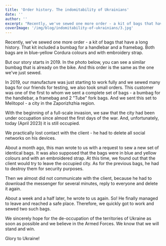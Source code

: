 ```yaml
---
title: 'Order history. The indomitability of Ukrainians'
date: ''
author: ''
excerpt: "Recently, we've sewed one more order - a kit of bags that have a long history. That kit included a bumbag for a handlebar and a framebag. Both bags are in blue-yellow Cordura colours and with embroidery strap."
coverImage: '/img/blog/indomitability-of-ukrainians/3.jpg'
---
```


<IndomitabilityOfUkrainiansContainer>
  
Recently, we&apos;ve sewed one more order - a kit of bags that have a long history. That kit included a bumbag for a handlebar and a framebag. Both bags are in blue-yellow Cordura colours and with embroidery strap.

<WrapperForHorizontalElements>
  <CustomImage
    src="/img/blog/indomitability-of-ukrainians/1.jpg"
    alt="Framepack bag"
    width={388}
    height={474}
  />
  <CustomImage
    src="/img/blog/indomitability-of-ukrainians/2.jpg"
    alt="BumBag"
    width={388}
    height={474}
  />
</WrapperForHorizontalElements>

But our story starts in 2019. In the photo below, you can see a similar bumbag that is already on the bike. And this order is the same as the one we&apos;ve just sewed.

<WrapperForHorizontalElements>
  <CustomImage
    src="/img/blog/indomitability-of-ukrainians/3.jpg"
    alt="Bicycle with framepack bag and bumBag"
    width={800}
    height={415}
  />
</WrapperForHorizontalElements>

In 2019, our manufacture was just starting to work fully and we sewed many bags for our friends for testing, we also took small orders. This customer was one of the first to whom we sent a complete set of bags - a bumbag for the handlebar, a framebag and 2 &quot;Tube&quot; fork bags. And we sent this set to Melitopol - a city in the Zaporizhzhia region.

With the beginning of a full-scale invasion, we saw that the city had been under occupation since almost the first days of the war. And, unfortunately, today (April 2023) it is still occupied.

We practically lost contact with the client - he had to delete all social networks on his devices.

About a month ago, this man wrote to us with a request to sew a new set of identical bags. It was also supposed that the bags were in blue and yellow colours and with an embroidered strap. At this time, we found out that the client would try to leave the occupied city. As for the previous bags, he had to destroy them for security purposes.

Then we almost did not communicate with the client, because he had to download the messenger for several minutes, reply to everyone and delete it again.

<WrapperForHorizontalElements>
  <CustomImage
    src="/img/blog/indomitability-of-ukrainians/4.jpg"
    alt="Framepack bag and bumBag"
    width={388}
    height={444}
  />
  <CustomImage
    src="/img/blog/indomitability-of-ukrainians/5.jpg"
    alt="Framepack is being sewn"
    width={388}
    height={444}
  />
</WrapperForHorizontalElements>

About a week and a half later, he wrote to us again. So! He finally managed to leave and reached a safe place. Therefore, we quickly got to work and sewed two such bags.

We sincerely hope for the de-occupation of the territories of Ukraine as soon as possible and we believe in the Armed Forces. We know that we will stand and win.

Glory to Ukraine!

</IndomitabilityOfUkrainiansContainer>
